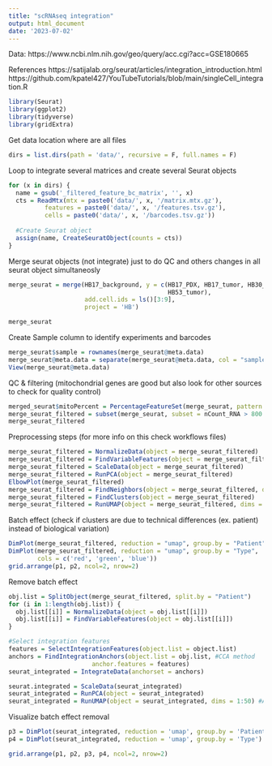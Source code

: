 ```yaml
---
title: "scRNAseq integration"
output: html_document
date: '2023-07-02'
---
```


Data: https://www.ncbi.nlm.nih.gov/geo/query/acc.cgi?acc=GSE180665

References
https://satijalab.org/seurat/articles/integration_introduction.html
https://github.com/kpatel427/YouTubeTutorials/blob/main/singleCell_integration.R

```r
library(Seurat)
library(ggplot2)
library(tidyverse)
library(gridExtra)
```

Get data location where are all files
```r
dirs = list.dirs(path = 'data/', recursive = F, full.names = F)
```

Loop to integrate several matrices and create several Seurat objects
```r
for (x in dirs) {
  name = gsub('_filtered_feature_bc_matrix', '', x)
  cts = ReadMtx(mtx = paste0('data/', x, '/matrix.mtx.gz'),
          features = paste0('data/', x, '/features.tsv.gz'),
          cells = paste0('data/', x, '/barcodes.tsv.gz'))
  
  #Create Seurat object
  assign(name, CreateSeuratObject(counts = cts))
}
```

Merge seurat objects (not integrate) just to do QC and others changes in all seurat object simultaneosly
```r
merge_seurat = merge(HB17_background, y = c(HB17_PDX, HB17_tumor, HB30_PDX, HB30_tumor, HB53_background,
                                            HB53_tumor),
                     add.cell.ids = ls()[3:9],
                     project = 'HB')

merge_seurat
```

Create Sample column to identify experiments and barcodes
```r
merge_seurat$sample = rownames(merge_seurat@meta.data)
merge_seurat@meta.data = separate(merge_seurat@meta.data, col = "sample", into = c("Patient", "Type","Barcode"), sep = "_")
View(merge_seurat@meta.data)
```

QC & filtering (mitochondrial genes are good but also look for other sources to check for quality control)
```r
merged_seurat$mitoPercent = PercentageFeatureSet(merge_seurat, pattern = '^MT-')
merge_seurat_filtered = subset(merge_seurat, subset = nCount_RNA > 800 & nFeatures_RNA > 500 & mitoPercent < 10)
merge_seurat_filtered
```

Preprocessing steps (for more info on this check workflows files)
```r
merge_seurat_filtered = NormalizeData(object = merge_seurat_filtered)
merge_seurat_filtered = FindVariableFeatures(object = merge_seurat_filtered)
merge_seurat_filtered = ScaleData(object = merge_seurat_filtered)
merge_seurat_filtered = RunPCA(object = merge_seurat_filtered)
ElbowPlot(merge_seurat_filtered)
merge_seurat_filtered = FindNeighbors(object = merge_seurat_filtered, dims = 1:20)
merge_seurat_filtered = FindClusters(object = merge_seurat_filtered)
merge_seurat_filtered = RunUMAP(object = merge_seurat_filtered, dims = 1:20)
```

Batch effect (check if clusters are due to technical differences (ex. patient) instead of biological variation)
```r
DimPlot(merge_seurat_filtered, reduction = "umap", group.by = "Patient")
DimPlot(merge_seurat_filtered, reduction = "umap", group.by = "Type",
        cols = c('red', 'green', 'blue'))
grid.arrange(p1, p2, ncol=2, nrow=2)
```

Remove batch effect
```r
obj.list = SplitObject(merge_seurat_filtered, split.by = "Patient")
for (i in 1:length(obj.list)) {
  obj.list[[i]] = NormalizeData(object = obj.list[[i]])
  obj.list[[i]] = FindVariableFeatures(object = obj.list[[i]])
}

#Select integration features
features = SelectIntegrationFeatures(object.list = object.list)
anchors = FindIntegrationAnchors(object.list = obj.list, #CCA method
                       anchor.features = features)
seurat_integrated = IntegrateData(anchorset = anchors)

seurat.integrated = ScaleData(seurat_integrated)
seurat_integrated = RunPCA(object = seurat_integrated)
seurat_integrated = RunUMAP(object = seurat_integrated, dims = 1:50) #Arbitrary using 50 dimensions
```

Visualize batch effect removal
```r
p3 = DimPlot(seurat_integrated, reduction = 'umap', group.by = 'Patient')
p4 = DimPlot(seurat_integrated, reduction = 'umap', group.by = 'Type')

grid.arrange(p1, p2, p3, p4, ncol=2, nrow=2)

```

